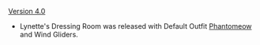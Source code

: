 {{Change History/Header}}
[[Version 4.0]]
* Lynette's Dressing Room was released with Default Outfit [[Phantomeow]] and Wind Gliders.